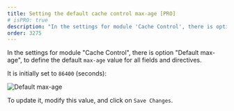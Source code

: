 ```yaml
---
title: Setting the default cache control max-age [PRO]
# isPRO: true
description: "In the settings for module 'Cache Control', there is option 'Default max-age', to define the default 'max-age' value for all fields and directives."
order: 3275
---
```


In the settings for module "Cache Control", there is option "Default max-age", to define the default `max-age` value for all fields and directives.

It is initially set to `86400` (seconds):

![Default max-age](/assets/guides/upstream-pro/settings-cache-control-default-max-age.png "Default max-age")

To update it, modify this value, and click on `Save Changes`.
